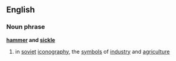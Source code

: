 ==English==
===Noun phrase===
'''[[hammer]] and [[sickle]]'''
# in [[soviet]] [[iconography]], the [[symbol]]s of [[industry]] and [[agriculture]]